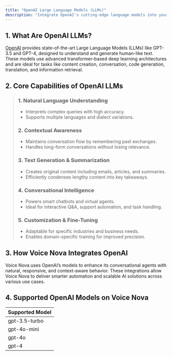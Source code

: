 ```yaml
---
title: "OpenAI Large Language Models (LLMs)"
description: "Integrate OpenAI's cutting-edge language models into your Bolna Voice AI agents to deliver intelligent, natural, and dynamic interactions — powered by GPT-4, GPT-4o, and more."
---
```


## 1. What Are OpenAI LLMs?

[OpenAI](https://openai.com/) provides state-of-the-art Large Language Models (LLMs) like GPT-3.5 and GPT-4, designed to understand and generate human-like text. These models use advanced transformer-based deep learning architectures and are ideal for tasks like content creation, conversation, code generation, translation, and information retrieval.

## 2. Core Capabilities of OpenAI LLMs

> ### 1. Natural Language Understanding
>
> - Interprets complex queries with high accuracy.
> - Supports multiple languages and dialect variations.
>
> ### 2. Contextual Awareness
>
> - Maintains conversation flow by remembering past exchanges.
> - Handles long-form conversations without losing relevance.
>
> ### 3. Text Generation & Summarization
>
> - Creates original content including emails, articles, and summaries.
> - Efficiently condenses lengthy content into key takeaways.
>
> ### 4. Conversational Intelligence
>
> - Powers smart chatbots and virtual agents.
> - Ideal for interactive Q&A, support automation, and task handling.
>
> ### 5. Customization & Fine-Tuning
>
> - Adaptable for specific industries and business needs.
> - Enables domain-specific training for improved precision.

## 3. How Voice Nova Integrates OpenAI

Voice Nova uses OpenAI’s models to enhance its conversational agents with natural, responsive, and context-aware behavior. These integrations allow Voice Nova to deliver smarter automation and scalable AI solutions across various use cases.

## 4. Supported OpenAI Models on Voice Nova

| Supported Model |
| :-------------- |
| gpt-3.5-turbo   |
| gpt-4o-mini     |
| gpt-4o          |
| gpt-4           |
